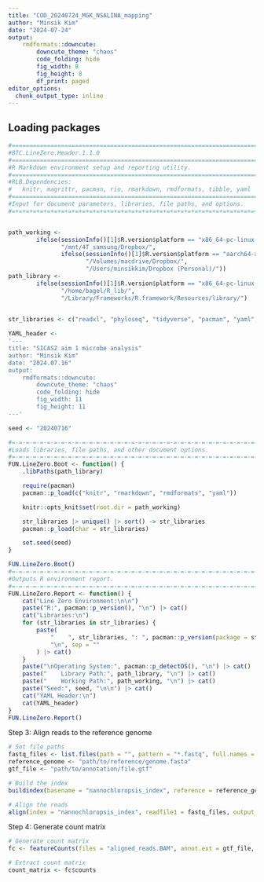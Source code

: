 ```yaml
---
title: "COD_20240724_MGK_NSALINA_mapping"
author: "Minsik Kim"
date: "2024-07-24"
output:
    rmdformats::downcute:
        downcute_theme: "chaos"
        code_folding: hide
        fig_width: 8
        fig_height: 8
        df_print: paged
editor_options: 
  chunk_output_type: inline
---
```


## Loading packages

```r
#===============================================================================
#BTC.LineZero.Header.1.1.0
#===============================================================================
#R Markdown environment setup and reporting utility.
#===============================================================================
#RLB.Dependencies:
#   knitr, magrittr, pacman, rio, rmarkdown, rmdformats, tibble, yaml
#===============================================================================
#Input for document parameters, libraries, file paths, and options.
#=+=+=+=+=+=+=+=+=+=+=+=+=+=+=+=+=+=+=+=+=+=+=+=+=+=+=+=+=+=+=+=+=+=+=+=+=+=+=+=


path_working <- 
        ifelse(sessionInfo()[1]$R.version$platform == "x86_64-pc-linux-gnu",
               "/mnt/4T_samsung/Dropbox/",
               ifelse(sessionInfo()[1]$R.version$platform == "aarch64-apple-darwin20",
                      "/Volumes/macdrive/Dropbox/", 
                      "/Users/minsikkim/Dropbox (Personal)/"))
path_library <- 
        ifelse(sessionInfo()[1]$R.version$platform == "x86_64-pc-linux-gnu",
               "/home/bagel/R_lib/",
               "/Library/Frameworks/R.framework/Resources/library/")


str_libraries <- c("readxl", "phyloseq", "tidyverse", "pacman", "yaml", "ggplot2", "vegan", "microbiome", "ggpubr", "viridis", "decontam", "gridExtra", "ggpubr", "lme4", "lmerTest", "writexl", "harrietr", "Maaslin2", "ggtext", "mgcv", "ggpmisc", "janitor", "breakaway", "decontam", "reactable", "reactablefmtr", "ggh4x", "ggtree", "harrietr", "DESeq2", "tximport", "GenomicFeatures")
        
YAML_header <-
'---
title: "SICAS2 aim 1 microbe analysis"
author: "Minsik Kim"
date: "2024.07.16"
output:
    rmdformats::downcute:
        downcute_theme: "chaos"
        code_folding: hide
        fig_width: 11
        fig_height: 11
---'

seed <- "20240716"

#=-=-=-=-=-=-=-=-=-=-=-=-=-=-=-=-=-=-=-=-=-=-=-=-=-=-=-=-=-=-=-=-=-=-=-=-=-=-=-=
#Loads libraries, file paths, and other document options.
#=-=-=-=-=-=-=-=-=-=-=-=-=-=-=-=-=-=-=-=-=-=-=-=-=-=-=-=-=-=-=-=-=-=-=-=-=-=-=-=
FUN.LineZero.Boot <- function() {
    .libPaths(path_library)

    require(pacman)
    pacman::p_load(c("knitr", "rmarkdown", "rmdformats", "yaml"))

    knitr::opts_knit$set(root.dir = path_working)

    str_libraries |> unique() |> sort() -> str_libraries
    pacman::p_load(char = str_libraries)

    set.seed(seed)
}

FUN.LineZero.Boot()
#=-=-=-=-=-=-=-=-=-=-=-=-=-=-=-=-=-=-=-=-=-=-=-=-=-=-=-=-=-=-=-=-=-=-=-=-=-=-=-=
#Outputs R environment report.
#=-=-=-=-=-=-=-=-=-=-=-=-=-=-=-=-=-=-=-=-=-=-=-=-=-=-=-=-=-=-=-=-=-=-=-=-=-=-=-=
FUN.LineZero.Report <- function() {
    cat("Line Zero Environment:\n\n")
    paste("R:", pacman::p_version(), "\n") |> cat()
    cat("Libraries:\n")
    for (str_libraries in str_libraries) {
        paste(
            "    ", str_libraries, ": ", pacman::p_version(package = str_libraries),
            "\n", sep = ""
        ) |> cat()
    }
    paste("\nOperating System:", pacman::p_detectOS(), "\n") |> cat()
    paste("    Library Path:", path_library, "\n") |> cat()
    paste("    Working Path:", path_working, "\n") |> cat()
    paste("Seed:", seed, "\n\n") |> cat()
    cat("YAML Header:\n")
    cat(YAML_header)
}
FUN.LineZero.Report()

```

Step 3: Align reads to the reference genome

```r
# Set file paths
fastq_files <- list.files(path = "", pattern = "*.fastq", full.names = TRUE)
reference_genome <- "path/to/reference/genome.fasta"
gtf_file <- "path/to/annotation/file.gtf"

# Build the index
buildindex(basename = "nannochloropsis_index", reference = reference_genome)

# Align the reads
align(index = "nannochloropsis_index", readfile1 = fastq_files, output_file = "aligned_reads.BAM")
```

Step 4: Generate count matrix

```r

# Generate count matrix
fc <- featureCounts(files = "aligned_reads.BAM", annot.ext = gtf_file, isGTFAnnotationFile = TRUE)

# Extract count matrix
count_matrix <- fc$counts
```


```r


```


```r


```


```r


```


```r


```



